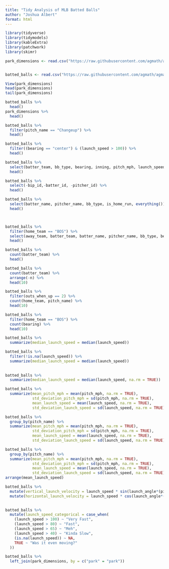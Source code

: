 ```yaml
---
title: "Tidy Analysis of MLB Batted Balls"
author: "Joshua Albert"
format: html
---
```


```r
library(tidyverse)
library(tidymodels)
library(kableExtra)
library(patchwork)
library(skimr)

park_dimensions <- read.csv("https://raw.githubusercontent.com/agmath/agmath.github.io/refs/heads/master/data/classification/park_dimensions.csv")


batted_balls <- read.csv("https://raw.githubusercontent.com/agmath/agmath.github.io/refs/heads/master/data/classification/battedballs.csv")

```

```r
View(park_dimensions)
head(park_dimensions)
tail(park_dimensions)

batted_balls %>%
  head()
park_dimensions %>%
  head()


```

```r

batted_balls %>% 
  filter(pitch_name == "Changeup") %>%
  head()

```

```r
batted_balls %>%
  filter((bearing == "center") & (launch_speed > 100)) %>%
  head()
```

```r
batted_balls %>% 
  select(batter_team, bb_type, bearing, inning, pitch_mph, launch_speed, launch_angle, is_home_run) %>%
  head()
```

```r
batted_balls %>%
  select(-bip_id,-batter_id, -pitcher_id) %>%
  head()


```

```r
batted_balls %>%
  select(batter_name, pitcher_name, bb_type, is_home_run, everything()) %>%
  head()




```

```r
batted_balls %>%
  filter(home_team == "BOS") %>%
  select(away_team, batter_team, batter_name, pitcher_name, bb_type, bearing, pitch_name, is_home_run) %>%
  head()
```

```r
batted_balls %>%
  count(batter_team) %>%
  head()


```

```r

batted_balls %>%
  count(batter_team) %>%
  arrange(-n) %>%
  head(10)
```

```r
batted_balls %>%
  filter(outs_when_up == 2) %>%
  count(home_team, pitch_name) %>%
  head(10)
```

```r

batted_balls %>% 
  filter(home_team == "BOS") %>%
  count(bearing) %>%
  head(10)

```

```r

batted_balls %>%
  summarize(median_launch_speed = median(launch_speed))


```

```r
batted_balls %>%
  filter(!is.na(launch_speed)) %>%
  summarize(median_launch_speed = median(launch_speed))
            
            
batted_balls %>%
  summarize(median_launch_speed = median(launch_speed, na.rm = TRUE))

```

```r
batted_balls %>% 
  summarize(mean_pitch_mph = mean(pitch_mph, na.rm = TRUE), 
            std_deviation_pitch_mph = sd(pitch_mph, na.rm = TRUE), 
            mean_launch_speed = mean(launch_speed, na.rm = TRUE), 
            std_deviation_launch_speed = sd(launch_speed, na.rm = TRUE))
```

```r
batted_balls %>% 
  group_by(pitch_name) %>%
  summarize(mean_pitch_mph = mean(pitch_mph, na.rm = TRUE), 
            std_deviation_pitch_mph = sd(pitch_mph, na.rm = TRUE), 
            mean_launch_speed = mean(launch_speed, na.rm = TRUE), 
            std_deviation_launch_speed = sd(launch_speed, na.rm = TRUE))

```

```r
batted_balls %>% 
  group_by(pitch_name) %>%
  summarize(mean_pitch_mph = mean(pitch_mph, na.rm = TRUE), 
            std_deviation_pitch_mph = sd(pitch_mph, na.rm = TRUE), 
            mean_launch_speed = mean(launch_speed, na.rm = TRUE), 
            std_deviation_launch_speed = sd(launch_speed, na.rm = TRUE)) %>%
arrange(mean_launch_speed)
```

```r
batted_balls %>%
  mutate(vertical_launch_velocity = launch_speed * sin(launch_angle*(pi/180))) %>%
  mutate(horizontal_launch_velocity = launch_speed * cos(launch_angle*(pi/180)))
          

```

```r
batted_balls %>%
  mutate(launch_speed_categorical = case_when(
    (launch_speed > 100) ~ "Very Fast",
    (launch_speed > 80) ~ "Fast",
    (launch_speed > 65) ~ "Meh",
    (launch_speed > 40) ~ "Kinda Slow",
    (is.na(launch_speed)) ~ NA,
    TRUE ~ "Was it even moving?"
  ))

```

```r
batted_balls %>%
  left_join(park_dimensions, by = c("park" = "park"))

```

```r

```
